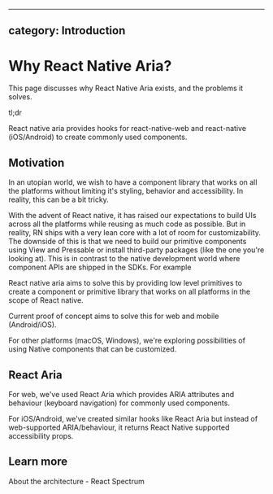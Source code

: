 <!-- Copyright 2020 Adobe. All rights reserved.
This file is licensed to you under the Apache License, Version 2.0 (the "License");
you may not use this file except in compliance with the License. You may obtain a copy
of the License at http://www.apache.org/licenses/LICENSE-2.0
Unless required by applicable law or agreed to in writing, software distributed under
the License is distributed on an "AS IS" BASIS, WITHOUT WARRANTIES OR REPRESENTATIONS
OF ANY KIND, either express or implied. See the License for the specific language
governing permissions and limitations under the License. -->


---
category: Introduction
---

# Why React Native Aria?

This page discusses why React Native Aria exists, and the problems it solves.

tl;dr

React native aria provides hooks for react-native-web and react-native (iOS/Android) to create commonly used components.

## Motivation

In an utopian world, we wish to have a component library that works on all the platforms without limiting it's styling, behavior and accessibility. In reality, this can be a bit tricky.

With the advent of React native, it has raised our expectations to build UIs across all the platforms while reusing as much code as possible. But in reality, RN ships with a very lean core with a lot of room for customizability. The downside of this is that we need to build our primitive components using View and Pressable or install third-party packages (like the one you're looking at). This is in contrast to the native development world where component APIs are shipped in the SDKs. For example

React native aria aims to solve this by providing low level primitives to create a component or primitive library that works on all platforms in the scope of React native.

Current proof of concept aims to solve this for web and mobile (Android/iOS).

For other platforms (macOS, Windows), we're exploring possibilities of using Native components that can be customized.

## React Aria

For web, we've used React Aria which provides ARIA attributes and behaviour (keyboard navigation) for commonly used components.

For iOS/Android, we've created similar hooks like React Aria but instead of web-supported ARIA/behaviour, it returns React Native supported accessibility props.

## Learn more

About the architecture - React Spectrum

